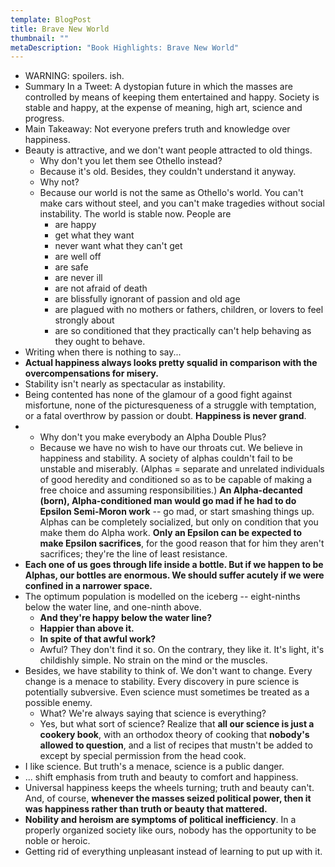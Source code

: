 ```yaml
---
template: BlogPost
title: Brave New World
thumbnail: ""
metaDescription: "Book Highlights: Brave New World"
---
```



- <Highlight>WARNING: spoilers. ish.</Highlight>
- Summary In a Tweet: A dystopian future in which the masses are controlled by
  means of keeping them entertained and happy. <Highlight>Society is stable and
  happy, at the expense of meaning, high art, science and progress.</Highlight>
- Main Takeaway: <Highlight>Not everyone prefers truth and knowledge over happiness.</Highlight>
- Beauty is attractive, and we don't want people attracted to old things.
  - Why don't you let them see Othello instead?
  - Because it's old. Besides, they couldn't understand it anyway.
  - Why not?
  - Because our world is not the same as Othello's world. You can't make cars without steel, and you can't make tragedies without social instability. The world is stable now. People are
    - are happy
    - get what they want
    - never want what they can't get
    - are well off
    - are safe
    - are never ill
    - are not afraid of death
    - are blissfully ignorant of passion and old age
    - are plagued with no mothers or fathers, children, or lovers to feel strongly about
    - are so conditioned that they practically can't help behaving as they ought to behave.
- Writing when there is nothing to say...
- **Actual happiness always looks pretty squalid in comparison with the overcompensations for misery.**
- Stability isn't nearly as spectacular as instability.
- <Highlight>Being contented has none of the glamour of a good fight against misfortune</Highlight>, none of the picturesqueness of a struggle with temptation, or a fatal overthrow by passion or doubt. <b>Happiness is never grand</b>.
- - Why don't you make everybody an Alpha Double Plus?
  - Because we have no wish to have our throats cut. We believe in happiness and stability. A society of alphas couldn't fail to be unstable and miserably. (Alphas = separate and unrelated individuals of good heredity and conditioned so as to be capable of making a free choice and assuming responsibilities.) **An Alpha-decanted (born), Alpha-conditioned man would go mad if he had to do Epsilon Semi-Moron work** -- go mad, or start smashing things up. Alphas can be completely socialized, but only on condition that you make them do Alpha work. **Only an Epsilon can be expected to make Epsilon sacrifices**, for the good reason that for him they aren't sacrifices; they're the line of least resistance.
- **Each one of us goes through life inside a bottle. But if we happen to be Alphas, our bottles are enormous. We should suffer acutely if we were confined in a narrower space.**
- The optimum population is modelled on the iceberg -- eight-ninths below the water line, and one-ninth above.
  - **And they're happy below the water line?**
  - **Happier than above it.**
  - **In spite of that awful work?**
  - Awful? They don't find it so. On the contrary, <Highlight>they like it. It's light, it's childishly simple.</Highlight> No strain on the mind or the muscles.
- Besides, we have stability to think of. We don't want to change. Every change is a menace to stability. Every discovery in pure science is potentially subversive. Even science must sometimes be treated as a possible enemy.
  - What? We're always saying that science is everything?
  - Yes, but what sort of science? Realize that **all our science is just a cookery book**, with an orthodox theory of cooking that **nobody's allowed to question**, and a list of recipes that mustn't be added to except by special permission from the head cook.
- I like science. But truth's a menace, science is a public danger.
- ... shift emphasis from truth and beauty to comfort and happiness.
- Universal happiness keeps the wheels turning; truth and beauty can't. And, of course, **whenever the masses seized political power, then it was happiness rather than truth or beauty that mattered.**
- **Nobility and heroism are symptoms of political inefficiency**. In a properly organized society like ours, nobody has the opportunity to be noble or heroic.
- Getting rid of everything unpleasant instead of learning to put up with it.
